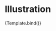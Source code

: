 

<Meta title="Components/Illustration" component={Illustration} />

# Illustration

<Canvas>
  <Story
    name="Overview"
    args={{
      name: "heartWithDogFace",
    }}
  >
    {Template.bind()}
  </Story>
</Canvas>

<ArgsTable />

